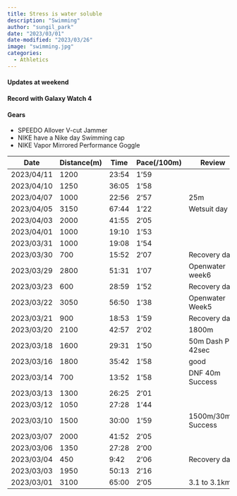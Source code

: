 ---
title: Stress is water soluble
description: "Swimming"
author: "sungil_park"
date: "2023/03/01"
date-modified: "2023/03/26"
image: "swimming.jpg"
categories:
  - Athletics
---

#### Updates at weekend

#### Record with Galaxy Watch 4

#### Gears

-   SPEEDO Allover V-cut Jammer
-   NIKE have a Nike day Swimming cap
-   NIKE Vapor Mirrored Performance Goggle

| Date       | Distance(m) | Time  | Pace(/100m) | Review              |
|------------|-------------|-------|-------------|---------------------|
| 2023/04/11 | 1200        | 23:54 | 1'59        |                     |
| 2023/04/10 | 1250        | 36:05 | 1'58        |                     |
| 2023/04/07 | 1000        | 22:56 | 2'57        | 25m                 |
| 2023/04/05 | 3150        | 67:44 | 1'22        | Wetsuit day 1       |
| 2023/04/03 | 2000        | 41:55 | 2'05        |                     |
| 2023/04/01 | 1000        | 19:10 | 1'53        |                     |
| 2023/03/31 | 1000        | 19:08 | 1'54        |                     |
| 2023/03/30 | 700         | 15:52 | 2'07        | Recovery day        |
| 2023/03/29 | 2800        | 51:31 | 1'07        | Openwater week6     |
| 2023/03/23 | 600         | 28:59 | 1'52        | Recovery day        |
| 2023/03/22 | 3050        | 56:50 | 1'38        | Openwater Week5     |
| 2023/03/21 | 900         | 18:53 | 1'59        | Recovery day        |
| 2023/03/20 | 2100        | 42:57 | 2'02        | 1800m               |
| 2023/03/18 | 1600        | 29:31 | 1'50        | 50m Dash PR 42sec   |
| 2023/03/16 | 1800        | 35:42 | 1'58        | good                |
| 2023/03/14 | 700         | 13:52 | 1'58        | DNF 40m Success     |
| 2023/03/13 | 1300        | 26:25 | 2'01        |                     |
| 2023/03/12 | 1050        | 27:28 | 1'44        |                     |
| 2023/03/10 | 1500        | 30:00 | 1'59        | 1500m/30min Success |
| 2023/03/07 | 2000        | 41:52 | 2'05        |                     |
| 2023/03/06 | 1350        | 27:28 | 2'00        |                     |
| 2023/03/04 | 450         | 9:42  | 2'06        | Recovery day        |
| 2023/03/03 | 1950        | 50:13 | 2'16        |                     |
| 2023/03/01 | 3100        | 65:00 | 2'05        | 3.1 to 3.1km        |
